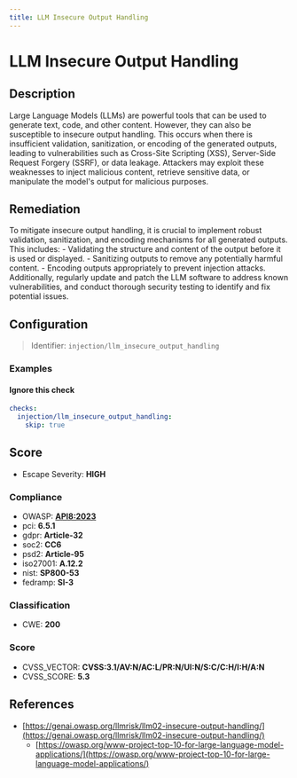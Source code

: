 ```yaml
---
title: LLM Insecure Output Handling
---
```


# LLM Insecure Output Handling

## Description

Large Language Models (LLMs) are powerful tools that can be used to generate text, code, and other content. However, they can also be susceptible to insecure output handling. This occurs when there is insufficient validation, sanitization, or encoding of the generated outputs, leading to vulnerabilities such as Cross-Site Scripting (XSS), Server-Side Request Forgery (SSRF), or data leakage. Attackers may exploit these weaknesses to inject malicious content, retrieve sensitive data, or manipulate the model's output for malicious purposes.

## Remediation

To mitigate insecure output handling, it is crucial to implement robust validation, sanitization, and encoding mechanisms for all generated outputs. This includes: - Validating the structure and content of the output before it is used or displayed. - Sanitizing outputs to remove any potentially harmful content. - Encoding outputs appropriately to prevent injection attacks. Additionally, regularly update and patch the LLM software to address known vulnerabilities, and conduct thorough security testing to identify and fix potential issues.



## Configuration

> Identifier: `injection/llm_insecure_output_handling`



### Examples



#### Ignore this check

```yaml
checks:
  injection/llm_insecure_output_handling:
    skip: true
```




## Score

- Escape Severity: **<span className="high-severity">HIGH</span>**

### Compliance

- OWASP: **[API8:2023](https://github.com/OWASP/API-Security/blob/master/editions/2023/en/0xa8-security-misconfiguration.md)**
- pci: **6.5.1**
- gdpr: **Article-32**
- soc2: **CC6**
- psd2: **Article-95**
- iso27001: **A.12.2**
- nist: **SP800-53**
- fedramp: **SI-3**

### Classification

- CWE: **200**




### Score

- CVSS_VECTOR: **CVSS:3.1/AV:N/AC:L/PR:N/UI:N/S:C/C:H/I:H/A:N**
- CVSS_SCORE: **5.3**

## References

- [https://genai.owasp.org/llmrisk/llm02-insecure-output-handling/](https://genai.owasp.org/llmrisk/llm02-insecure-output-handling/)
  - [https://owasp.org/www-project-top-10-for-large-language-model-applications/](https://owasp.org/www-project-top-10-for-large-language-model-applications/)
  
